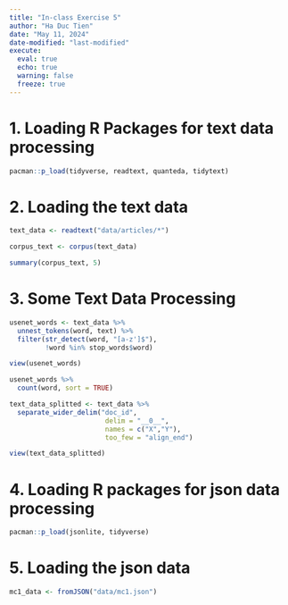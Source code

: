 ```yaml
---
title: "In-class Exercise 5"
author: "Ha Duc Tien"
date: "May 11, 2024"
date-modified: "last-modified"
execute: 
  eval: true
  echo: true
  warning: false
  freeze: true
---
```


# 1. Loading R Packages for text data processing

```r
pacman::p_load(tidyverse, readtext, quanteda, tidytext)
```

# 2. Loading the text data

```r
text_data <- readtext("data/articles/*")
```

```r
corpus_text <- corpus(text_data)

summary(corpus_text, 5)
```

# 3. Some Text Data Processing

```r
usenet_words <- text_data %>%
  unnest_tokens(word, text) %>%
  filter(str_detect(word, "[a-z']$"),
         !word %in% stop_words$word)

view(usenet_words)
```

```r
usenet_words %>%
  count(word, sort = TRUE)
```

```r
text_data_splitted <- text_data %>%
  separate_wider_delim("doc_id",
                        delim = "__0__",
                        names = c("X","Y"),
                        too_few = "align_end")
```

```r
view(text_data_splitted)
```

# 4. Loading R packages for json data processing

```r
pacman::p_load(jsonlite, tidyverse)
```

# 5. Loading the json data

```r
mc1_data <- fromJSON("data/mc1.json")

```

